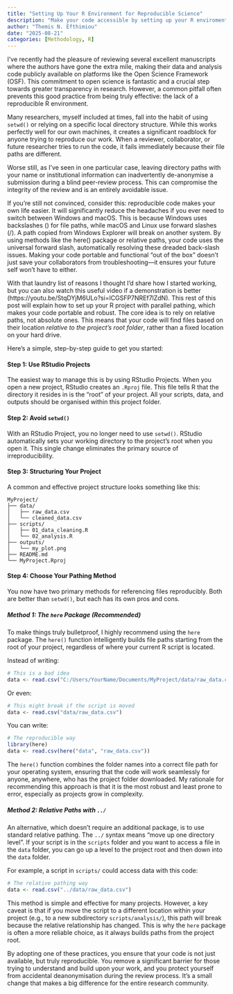 ```yaml
---
title: "Setting Up Your R Environment for Reproducible Science"
description: "Make your code accessible by setting up your R enviroment."
author: "Themis N. Efthimiou"
date: "2025-08-21"
categories: [Methodology, R]
---
```


I've recently had the pleasure of reviewing several excellent manuscripts where the authors have gone the extra mile, making their data and analysis code publicly available on platforms like the Open Science Framework (OSF). This commitment to open science is fantastic and a crucial step towards greater transparency in research. However, a common pitfall often prevents this good practice from being truly effective: the lack of a reproducible R environment.

Many researchers, myself included at times, fall into the habit of using `setwd()` or relying on a specific local directory structure. While this works perfectly well for our own machines, it creates a significant roadblock for anyone trying to reproduce our work. When a reviewer, collaborator, or future researcher tries to run the code, it fails immediately because their file paths are different.

Worse still, as I've seen in one particular case, leaving directory paths with your name or institutional information can inadvertently de-anonymise a submission during a blind peer-review process. This can compromise the integrity of the review and is an entirely avoidable issue.

If you're still not convinced, consider this: reproducible code makes your own life easier. It will significantly reduce the headaches if you ever need to switch between Windows and macOS. This is because Windows uses backslashes () for file paths, while macOS and Linux use forward slashes (/). A path copied from Windows Explorer will break on another system. By using methods like the here() package or relative paths, your code uses the universal forward slash, automatically resolving these dreaded back-slash issues. Making your code portable and functional "out of the box" doesn't just save your collaborators from troubleshooting—it ensures your future self won't have to either.

With that laundry list of reasons I thought I'd share how I started working, but you can also watch this useful video if a demonstration is better (https://youtu.be/StqDYjM6ULo?si=lCGSFP7NREf7lZdN). This rest of this post will explain how to set up your R project with parallel pathing, which makes your code portable and robust. The core idea is to rely on relative paths, not absolute ones. This means that your code will find files based on their location *relative to the project's root folder*, rather than a fixed location on your hard drive.

Here’s a simple, step-by-step guide to get you started:

#### Step 1: Use RStudio Projects

The easiest way to manage this is by using RStudio Projects. When you open a new project, RStudio creates an `.Rproj` file. This file tells R that the directory it resides in is the "root" of your project. All your scripts, data, and outputs should be organised within this project folder.

#### Step 2: Avoid `setwd()`

With an RStudio Project, you no longer need to use `setwd()`. RStudio automatically sets your working directory to the project's root when you open it. This single change eliminates the primary source of irreproducibility.

#### Step 3: Structuring Your Project

A common and effective project structure looks something like this:

```         
MyProject/
├── data/
│   ├── raw_data.csv
│   └── cleaned_data.csv
├── scripts/
│   ├── 01_data_cleaning.R
│   └── 02_analysis.R
├── outputs/
│   └── my_plot.png
├── README.md
└── MyProject.Rproj
```

#### Step 4: Choose Your Pathing Method

You now have two primary methods for referencing files reproducibly. Both are better than `setwd()`, but each has its own pros and cons.

##### Method 1: The `here` Package (Recommended)

To make things truly bulletproof, I highly recommend using the `here` package. The `here()` function intelligently builds file paths starting from the root of your project, regardless of where your current R script is located.

Instead of writing:

``` r
# This is a bad idea
data <- read.csv("C:/Users/YourName/Documents/MyProject/data/raw_data.csv")
```

Or even:

``` r
# This might break if the script is moved
data <- read.csv("data/raw_data.csv")
```

You can write:

``` r
# The reproducible way
library(here)
data <- read.csv(here("data", "raw_data.csv"))
```

The `here()` function combines the folder names into a correct file path for your operating system, ensuring that the code will work seamlessly for anyone, anywhere, who has the project folder downloaded. My rationale for recommending this approach is that it is the most robust and least prone to error, especially as projects grow in complexity.

##### Method 2: Relative Paths with `../`

An alternative, which doesn't require an additional package, is to use standard relative pathing. The `../` syntax means "move up one directory level". If your script is in the `scripts` folder and you want to access a file in the `data` folder, you can go up a level to the project root and then down into the `data` folder.

For example, a script in `scripts/` could access data with this code:

``` r
# The relative pathing way
data <- read.csv("../data/raw_data.csv")
```

This method is simple and effective for many projects. However, a key caveat is that if you move the script to a different location within your project (e.g., to a new subdirectory `scripts/analysis/`), this path will break because the relative relationship has changed. This is why the `here` package is often a more reliable choice, as it always builds paths from the project root.

By adopting one of these practices, you ensure that your code is not just available, but truly reproducible. You remove a significant barrier for those trying to understand and build upon your work, and you protect yourself from accidental deanonymisation during the review process. It's a small change that makes a big difference for the entire research community.
